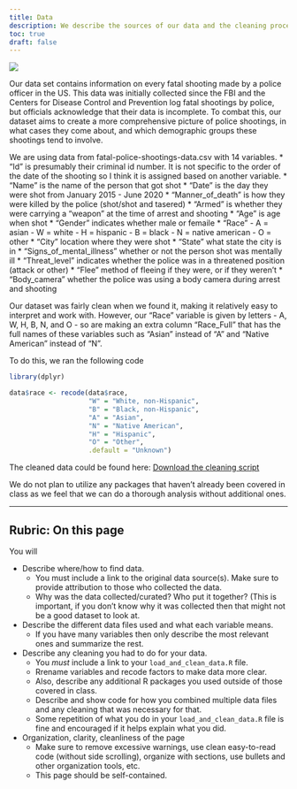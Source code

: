 ```yaml
---
title: Data
description: We describe the sources of our data and the cleaning process.
toc: true
draft: false
---
```


![](images/data-import-cheatsheet-thumbs.png)

Our data set contains information on every fatal shooting made by a police officer in the US. This data was initially collected since the FBI and the Centers for Disease Control and Prevention log fatal shootings by police, but officials acknowledge that their data is incomplete. To combat this, our dataset aims to create a more comprehensive picture of police shootings, in what cases they come about, and which demographic groups these shootings tend to involve.

We are using data from fatal-police-shootings-data.csv with 14 variables. 
* “Id” is presumably their criminal id number. It is not specific to the order of the date of the shooting so I think it is assigned based on another variable.
* “Name” is the name of the person that got shot
* “Date” is the day they were shot from January 2015 - June 2020
* “Manner_of_death” is how they were killed by the police (shot/shot and tasered)
* “Armed” is whether they were carrying a “weapon” at the time of arrest and shooting
* “Age” is age when shot
* “Gender” indicates whether male or femaile
* “Race” 
    - A = asian
    - W = white
    - H = hispanic
    - B = black 
    - N = native american
    - O = other
* “City” location where they were shot
* “State” what state the city is in
* “Signs_of_mental_illness” whether or not the person shot was mentally ill
* “Threat_level” indicates whether the police was in a threatened position (attack or other)
* “Flee” method of fleeing if they were, or if they weren’t 
* “Body_camera” whether the police was using a body camera during arrest and shooting

Our dataset was fairly clean when we found it, making it relatively easy to interpret and work with. However, our “Race” variable is given by letters - A, W, H, B, N, and O - so are making an extra column “Race_Full” that has the full names of these variables such as “Asian” instead of “A” and “Native American” instead of “N”.

To do this, we ran the following code 

```r
library(dplyr)

data$race <- recode(data$race,
                    "W" = "White, non-Hispanic",
                    "B" = "Black, non-Hispanic",
                    "A" = "Asian",
                    "N" = "Native American",
                    "H" = "Hispanic",
                    "O" = "Other",
                    .default = "Unknown")

```

The cleaned data could be found here: [Download the cleaning script](load_and_clean_data.R)

We do not plan to utilize any packages that haven’t already been covered in class as we feel that we can do a thorough analysis without additional ones.


----

## Rubric: On this page

You will

* Describe where/how to find data.
  * You must include a link to the original data source(s). Make sure to provide attribution to those who collected the data.
  * Why was the data collected/curated? Who put it together? (This is important, if you don't know why it was collected then that might not be a good dataset to look at.
* Describe the different data files used and what each variable means. 
  * If you have many variables then only describe the most relevant ones and summarize the rest.
* Describe any cleaning you had to do for your data.
  * You *must* include a link to your `load_and_clean_data.R` file.
  * Rrename variables and recode factors to make data more clear.
  * Also, describe any additional R packages you used outside of those covered in class.
  * Describe and show code for how you combined multiple data files and any cleaning that was necessary for that.
  * Some repetition of what you do in your `load_and_clean_data.R` file is fine and encouraged if it helps explain what you did.
* Organization, clarity, cleanliness of the page
  * Make sure to remove excessive warnings, use clean easy-to-read code (without side scrolling), organize with sections, use bullets and other organization tools, etc.
  * This page should be self-contained.